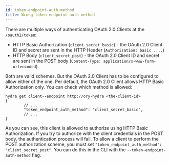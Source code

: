 ```yaml
---
id: token-endpoint-auth-method
title: Wrong token endpoint auth method
---
```


There are multiple ways of authenticating OAuth 2.0 Clients at the `/oauth2/token`:

- HTTP Basic Authorization (`client_secret_basic`) - the OAuth 2.0 Client ID and secret are sent in the HTTP Header
  (`Authorization: basic ....`)
- HTTP Body (`client_secret_post`) - the OAuth 2.0 Client ID and secret are sent in the POST body
  (`Content-Type: application/x-www-form-urlencoded`)

Both are valid schemes. But the OAuth 2.0 Client has to be configured to allow either of the one. Per default, the OAuth 2.0
Client allows HTTP Basic Authorization only. You can check which method is allowed:

```
hydra get client--endpoint http://ory-hydra <the-client-id>
{
        // ...
        "token_endpoint_auth_method": "client_secret_basic",
        // ...
}
```

As you can see, this client is allowed to authorize using HTTP Basic Authorization. If you try to authorize with the client
credentials in the POST body, the authentication process will fail. To allow a client to perform the POST authorization scheme,
you must set `"token_endpoint_auth_method": "client_secret_post"`. You can do this in the CLI with the
`--token-endpoint-auth-method` flag.
